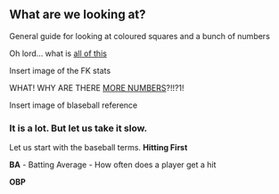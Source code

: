 ## What are we looking at?
<Subheader>General guide for looking at coloured squares and a bunch of numbers</Subheader>

Oh lord... what is [all of this](https://blaseballplayers.netlify.app/)

Insert image of the FK stats

WHAT! WHY ARE THERE [MORE NUMBERS](https://blaseball-reference.com/stats)?!!?1!

Insert image of blaseball reference

### It is a lot. But let us take it slow.

Let us start with the baseball terms. **Hitting First**

**BA** - Batting Average - How often does a player get a hit

**OBP**